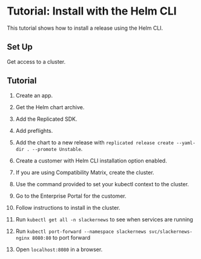 # Tutorial: Install with the Helm CLI

This tutorial shows how to install a release using the Helm CLI.

## Set Up

Get access to a cluster.

## Tutorial

1. Create an app.

1. Get the Helm chart archive.

1. Add the Replicated SDK.

1. Add preflights.

1. Add the chart to a new release with `replicated release create --yaml-dir . --promote Unstable`.

1. Create a customer with Helm CLI installation option enabled.

1. If you are using Compatibility Matrix, create the cluster.

1. Use the command provided to set your kubectl context to the cluster.

1. Go to the Enterprise Portal for the customer.

1. Follow instructions to install in the cluster.

1. Run `kubectl get all -n slackernews` to see when services are running

1. Run `kubectl port-forward --namespace slackernews svc/slackernews-nginx 8080:80` to port forward

1. Open `localhost:8080` in a browser.